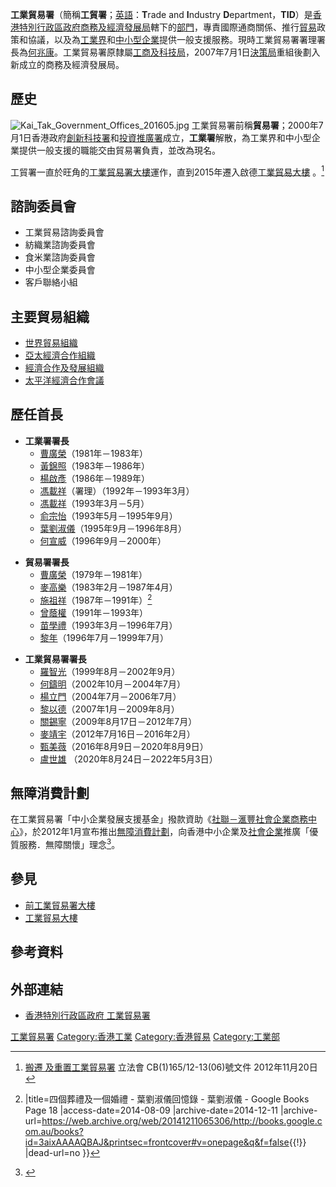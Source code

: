 {{refimprove|time=2019-09-09T08:07:16+00:00}}
{{香港政府部門基礎資訊|
中文部門名稱=工業貿易署|
英文部門名稱=Trade and Industry Department|
部門標誌=Trade and Industry Department Logo.png|
首長職銜=署長（署理）<br>
職業訓練局理事會官方成員－或派遣代表）|
首長姓名=[[何兆康|何兆康]]|
副首長職銜=副署長|
副首長姓名=[[何兆康|何兆康]]（多邊貿易、區域合作及雙邊貿易）<br />[[黎日正|黎日正]]（雙邊貿易、管制及工商業支援）|
副首長職銜2=助理署長|
副首長姓名2=[[陳家強|陳家強]]<br>[[吳慧敏|吳慧敏]]<br>[[李銘益|李銘益]]<br>[[關曉陽|關曉陽]]<br>[[鄭青文|鄭青文]]<br>[[衛懿欣|衛懿欣]]|
副首長職銜3=部門秘書|
副首長姓名3=[[曹黎淑霞|曹黎淑霞]]| 
成立年份=2000年|
所屬部門=[[商務及經濟發展局|商務及經濟發展局]]|
總部=[[香港|香港]][[九龍|九龍]][[九龍城|九龍城]][[協調道|協調道]]3號[[工業貿易大樓|工業貿易大樓]]13樓至18樓|
網站=[http://www.tid.gov.hk www.tid.gov.hk]|
}}
'''工業貿易署'''（簡稱'''工貿署'''；[[英語|英語]]：'''T'''rade and '''I'''ndustry '''D'''epartment，'''TID'''）是[[香港特別行政區政府|香港特別行政區政府]][[商務及經濟發展局|商務及經濟發展局]]轄下的[[香港特別行政區政府部門|部門]]，專責國際通商關係、推行[[香港貿易|貿易]]政策和協議，以及為[[香港工業|工業界]]和[[中小型企業|中小型企業]]提供一般支援服務。現時工業貿易署署理署長為[[何兆康|何兆康]]。工業貿易署原隸屬[[工商及科技局|工商及科技局]]，2007年7月1日[[決策局|決策局]]重組後劃入新成立的商務及經濟發展局。

==歷史==
[[File:Kai_Tak_Government_Offices_201605.jpg|thumb]]
工業貿易署前稱'''貿易署'''；2000年7月1日香港政府[[創新科技署|創新科技署]]和[[投資推廣署|投資推廣署]]成立，'''工業署'''解散，為工業界和中小型企業提供一般支援的職能交由貿易署負責，並改為現名。

工貿署一直於旺角的[[工業貿易署大樓|工業貿易署大樓]]運作，直到2015年遷入啟德[[工業貿易大樓|工業貿易大樓]] 。<ref>[http://www.legco.gov.hk/yr12-13/chinese/panels/ci/papers/ci1120cb1-165-6-c.pdf 搬遷 及重置工業貿易署] {{Wayback|url=http://www.legco.gov.hk/yr12-13/chinese/panels/ci/papers/ci1120cb1-165-6-c.pdf |date=20191102140606 }}立法會 CB(1)165/12-13(06)號文件 2012年11月20日</ref>

==諮詢委員會==
*工業貿易諮詢委員會
*紡織業諮詢委員會
*食米業諮詢委員會
*中小型企業委員會
*客戶聯絡小組

==主要貿易組織==
*[[世界貿易組織|世界貿易組織]]
*[[亞太經濟合作組織|亞太經濟合作組織]]
*[[OECD|經濟合作及發展組織]]
*[[太平洋經濟合作會議|太平洋經濟合作會議]]

==歷任首長==
{{未完成列表}}
{{col-begin}}
{{col-3}}
*'''工業署署長'''
**[[曹廣榮|曹廣榮]]（1981年－1983年）
**[[黃錦照|黃錦照]]（1983年－1986年）
**[[楊啟彥|楊啟彥]]（1986年－1989年）
**[[馮載祥|馮載祥]]（署理）（1992年－1993年3月）
**[[馮載祥|馮載祥]]（1993年3月－5月）
**[[俞宗怡|俞宗怡]]（1993年5月－1995年9月）
**[[葉劉淑儀|葉劉淑儀]]（1995年9月－1996年8月）
**[[何宣威|何宣威]]（1996年9月－2000年）
{{col-3}}
*'''貿易署署長'''
**[[曹廣榮|曹廣榮]]（1979年－1981年）
**[[麥高樂|麥高樂]]（1983年2月－1987年4月）
**[[施祖祥|施祖祥]]（1987年－1991年）<ref>{{Cite web |url=http://books.google.com.au/books?id=3aixAAAAQBAJ&printsec=frontcover#v=onepage&q&f=false{{!}} |title=四個葬禮及一個婚禮 - 葉劉淑儀回憶錄 - 葉劉淑儀 - Google Books Page 18 |access-date=2014-08-09 |archive-date=2014-12-11 |archive-url=https://web.archive.org/web/20141211065306/http://books.google.com.au/books?id=3aixAAAAQBAJ&printsec=frontcover#v=onepage&q&f=false{{!}} |dead-url=no }}</ref> 
**[[曾蔭權|曾蔭權]]（1991年－1993年）
**[[苗學禮|苗學禮]]（1993年3月－1996年7月）
**[[黎年|黎年]]（1996年7月－1999年7月）
{{col-end}}

*'''工業貿易署署長'''
**[[羅智光|羅智光]]（1999年8月－2002年9月）
**[[何鑄明|何鑄明]]（2002年10月－2004年7月）
**[[楊立門|楊立門]]（2004年7月－2006年7月）
**[[黎以德|黎以德]]（2007年1月－2009年8月）
**[[關錫寧|關錫寧]]（2009年8月17日－2012年7月）
**[[麥靖宇|麥靖宇]]（2012年7月16日－2016年2月）
**[[甄美薇|甄美薇]]（2016年8月9日－2020年8月9日）
**[[盧世雄|盧世雄]] （2020年8月24日－2022年5月3日）

==無障消費計劃==
{{main|無障消費計劃}}
在工業貿易署「中小企業發展支援基金」撥款資助《[[社聯－滙豐社會企業商務中心|社聯－滙豐社會企業商務中心]]》，於2012年1月宣布推出[[無障消費計劃|無障消費計劃]]，向香港中小企業及[[社會企業|社會企業]]推廣「優質服務．無障關懷」理念<ref>{{cite web |language=zh-hk |url=http://paper.wenweipo.com/2012/01/10/HK1201100020.htm |title=無障消費調查：84%遇困難 |publisher=[[文汇报_(香港)|文匯報]] |date=2012-01-10 |accessdate=2012-03-04 |archive-date=2021-02-16 |archive-url=https://web.archive.org/web/20210216124706/http://paper.wenweipo.com/2012/01/10/HK1201100020.htm |dead-url=no }}</ref>。

==參見==
*[[前工業貿易署大樓|前工業貿易署大樓]]
*[[工業貿易大樓|工業貿易大樓]]

==參考資料==
{{Reflist}}

==外部連結==
*[http://www.tid.gov.hk 香港特別行政區政府 工業貿易署] {{Wayback|url=http://www.tid.gov.hk/ |date=20210214010918 }}

{{香港政府行政部門}}

[[Category:香港政府部門|工業貿易署]]
[[Category:香港工業|Category:香港工業]]
[[Category:香港貿易|Category:香港貿易]]
[[Category:工業部|Category:工業部]]